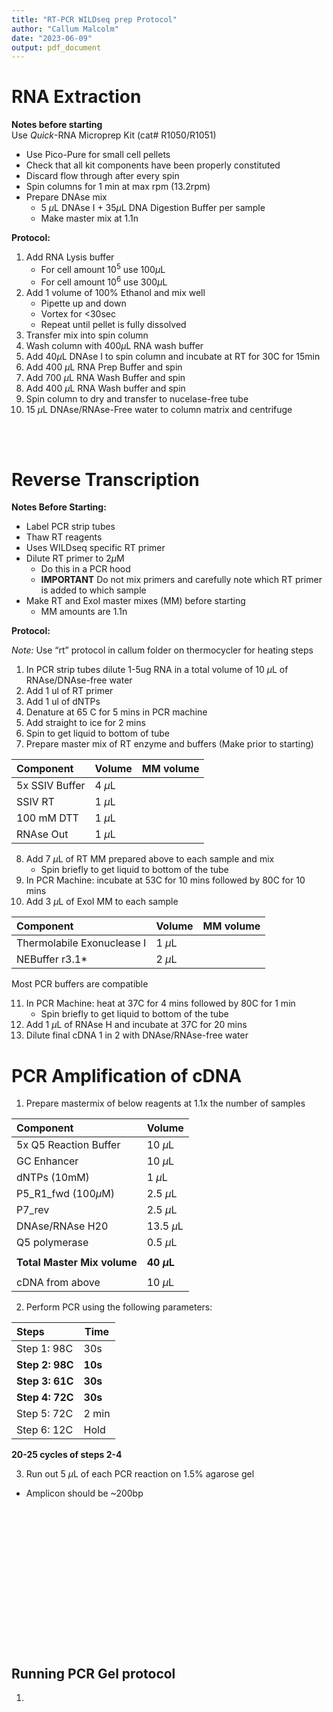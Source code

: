 ```yaml
---
title: "RT-PCR WILDseq prep Protocol"
author: "Callum Malcolm"
date: "2023-06-09"
output: pdf_document
---
```

# RNA Extraction

**Notes before starting**  
Use *Quick*-RNA Microprep Kit (cat# R1050/R1051)

* Use Pico-Pure for small cell pellets
* Check that all kit components have been properly constituted
* Discard flow through after every spin
* Spin columns for 1 min at max rpm (13.2rpm)
* Prepare DNAse mix
  + 5 $\mu$L DNAse I + 35$\mu$L DNA Digestion Buffer per sample
  + Make master mix at 1.1n  


**Protocol:**

1. Add RNA Lysis buffer  
    - For cell amount 10^5^ use 100$\mu$L 
    - For cell amount 10^6^ use 300$\mu$L
2. Add 1 volume of 100% Ethanol and mix well   
    - Pipette up and down
    - Vortex for <30sec
    - Repeat until pellet is fully dissolved  
3. Transfer mix into spin column  
4. Wash column with 400$\mu$L RNA wash buffer  
5. Add 40$\mu$L DNAse I to spin column and incubate at RT for 30C for 15min  
6. Add 400 $\mu$L RNA Prep Buffer and spin  
7. Add 700 $\mu$L RNA Wash Buffer and spin  
8. Add 400 $\mu$L RNA Wash buffer and spin  
9. Spin column to dry and transfer to nucelase-free tube  
10. 15 $\mu$L DNAse/RNAse-Free water to column matrix and centrifuge  

    
\
\

# Reverse Transcription

**Notes Before Starting:**  

  * Label PCR strip tubes
  * Thaw RT reagents
  * Uses WILDseq specific RT primer
  * Dilute RT primer to 2$\mu$M  
    - Do this in a PCR hood
    - **IMPORTANT** Do not mix primers and carefully note which RT primer is added to which sample
  * Make RT and ExoI master mixes (MM) before starting  
    - MM amounts are 1.1n  

**Protocol:**  

*Note:* Use "rt" protocol in callum folder on thermocycler for heating steps  

1. In PCR strip tubes dilute 1-5ug RNA in a total volume of 10 $\mu$L of RNAse/DNAse-free water  
2. Add 1 ul of RT primer  
3. Add 1 ul of dNTPs 
4. Denature at 65 C for 5 mins in PCR machine  
5. Add straight to ice for 2 mins  
6. Spin to get liquid to bottom of tube  
7. Prepare master mix of RT enzyme and buffers (Make prior to starting)   

|Component       |Volume|   MM volume  |
|:--------------|----|-----------------|
| 5x SSIV Buffer | 4 $\mu$L |          |
| SSIV RT        | 1 $\mu$L |          |
| 100 mM DTT     | 1 $\mu$L |          |
| RNAse Out      | 1 $\mu$L |          |


8. Add 7 $\mu$L of RT MM prepared above to each sample and mix  
    - Spin briefly to get liquid to bottom of the tube  
9. In PCR Machine: incubate at 53C for 10 mins followed by 80C for 10 mins  
10. Add 3 $\mu$L of ExoI MM to each sample

|Component       |Volume|   MM volume  |
|:--------------|----|-----------------|
| Thermolabile Exonuclease I  | 1 $\mu$L |          |
| NEBuffer r3.1*        | 2 $\mu$L |          |

\center * Most PCR buffers are compatible \center

11. In PCR Machine: heat at 37C for 4 mins followed by 80C for 1 min  
    - Spin briefly to get liquid to bottom of the tube 
10. Add 1 $\mu$L of RNAse H and incubate at 37C for 20 mins  
11. Dilute final cDNA 1 in 2 with DNAse/RNAse-free water  

\left  \left
# PCR Amplification of cDNA

1. Prepare mastermix of below reagents at 1.1x the number of samples

|Component       |Volume|
|:--------------|----|
|5x Q5 Reaction Buffer | 10 $\mu$L |
| GC Enhancer          | 10 $\mu$L |
| dNTPs (10mM)         | 1 $\mu$L |
| P5_R1_fwd (100$\mu$M)| 2.5 $\mu$L |
|P7_rev                | 2.5 $\mu$L |
| DNAse/RNAse H20      | 13.5 $\mu$L |
| Q5 polymerase        | 0.5 $\mu$L |
|||
| **Total Master Mix volume**|**40 $\mu$L** |
|||
| cDNA from above        | 10 $\mu$L |  

2. Perform PCR using the following parameters:  

|Steps       |Time|
|:--------------|----|
|Step 1: 98C    | 30s |
| **Step 2: 98C** | **10s**|
| **Step 3: 61C** | **30s**| 
| **Step 4: 72C** | **30s**|
|Step 5: 72C    | 2 min |
|Step 6: 12C    | Hold |  

\center __20-25 cycles of steps 2-4__  \center


3. Run out 5 $\mu$L of each PCR reaction on 1.5% agarose gel
  - Amplicon should be ~200bp
\
\
\
\
\
\
\
\
\
\
\
\
\
\
\

## Running PCR Gel protocol
1. 

 






